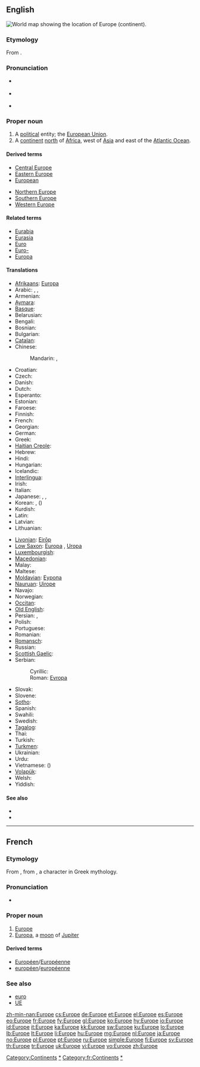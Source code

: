 {{also|europe|europé}}
==English==
[[Image:LocationEurope.png|thumb|World map showing the location of Europe (continent).]]
{{wikipedia}}

===Etymology===
From {{etyl|grc}} {{term|Εὐρώπη|tr=Eurōpē|lang=grc}}.

===Pronunciation===
* {{a|UK}} {{IPA|/ˈjʊəɹəp/}}
* {{a|US}} {{IPA|/ˈjʊɹəp/}}
* {{audio|en-us-Europe.ogg|Audio (US)}}

===Proper noun===
{{en-proper noun}}

# A [[political]] entity; the [[European Union]].
# A [[continent]] [[north]] of [[Africa]], west of [[Asia]] and east of the [[Atlantic Ocean]].

====Derived terms====
{{top2}}
* [[Central Europe]]
* [[Eastern Europe]]
* [[European]]
{{mid2}}
* [[Northern Europe]]
* [[Southern Europe]]
* [[Western Europe]]
{{bottom}}

====Related terms====
* [[Eurabia]]
* [[Eurasia]]
* [[Euro]]
* [[Euro-]]
* [[Europa]]

====Translations====
{{trans-see|European Union|European Union}}

{{trans-top|continent}}
* [[Afrikaans]]: [[Europa]]
* Arabic: {{t|ar|أوروبا|f|tr=’urúbba|sc=Arab}}, {{t|ar|أوربا|f|tr=’urúbba|sc=Arab}}, {{t|ar|أوروبة|f|tr=’urúbba|sc=Arab}}
* Armenian: {{t+|hy|Եվրոպա|tr=Evropa}}
* [[Aymara]]: {{t|ay|Iwrupa}}
* [[Basque]]: {{t+|eu|Europa|xs=Basque}}
* Belarusian: {{t|be|Еўропа|f|tr=Jeŭrópa|sc=Cyrl}}
* Bengali: {{t|bn|ইউরোপ|tr=iurop|sc=Beng}}
* Bosnian: {{t-|bs|Evropa|f}}
* Bulgarian: {{t+|bg|Европа|f|tr=Evrópa}}
* [[Catalan]]: {{t+|ca|Europa|f}}
* Chinese:
*: Mandarin: {{t|zh|歐洲|sc=Hani}}, {{t|zh|欧洲|tr=Ōuzhōu|sc=Hani}}
* Croatian: {{t+|hr|Europa|f|alt=Európa}}
* Czech: {{t+|cs|Evropa|f}}
* Danish: {{t-|da|Europa}}
* Dutch: {{t+|nl|Europa|n}}
* Esperanto: {{t+|eo|Eŭropo|xs=Esperanto}}
* Estonian: {{t+|et|Euroopa}}
* Faroese: {{t-|fo|Evropa|n|xs=Faroese}}
* Finnish: {{t+|fi|Eurooppa}}
* French: {{t+|fr|Europe|f}}
* Georgian: {{t-|ka|ევროპა|tr=evropa|sc=Geor|xs=Georgian}}
* German: {{t+|de|Europa|n}}
* Greek: {{t+|el|Ευρώπη|f|tr=Evrópi}}
* [[Haitian Creole]]: {{tø|ht|Ewòp}}
* Hebrew: {{t+|he|אירופה|f|tr=Eiropa}}
* Hindi: {{t+|hi|यूरोप|tr=yūrop|xs=Hindi}}
* Hungarian: {{t+|hu|Európa}}
* Icelandic: {{t+|is|Evrópa|f}}
* [[Interlingua]]: {{t+|ia|Europa|xs=Interlingua}}
* Irish: {{t-|ga|Eoraip|f|xs=Irish}}
* Italian: {{t+|it|Europa}}
* Japanese: {{t+|ja|ヨーロッパ|tr=Yōroppa}}, {{t|ja|欧羅巴|tr=Yōroppa}} {{qualifier|dated}}, {{t+|ja|欧州|tr=Ōshū}}
* Korean: {{t+|ko|유럽|tr=Yureop|sc=Hang}}, {{t|ko|구주|tr=Guju|sc=Kore}} ({{t|ko|歐洲|sc=Kore}})
* Kurdish: {{ku-Arab|[[ئه‌وروپا]]}}
* Latin: {{t+|la|Europa|f}}
* Latvian: {{t|lv|Eiropa|f|xs=Latvian}}
* Lithuanian: {{t+|lt|Europa|f|xs=Lithuanian}}
{{trans-mid}}
* [[Livonian]]: [[Eirōp]]
* [[Low Saxon]]: [[Europa]]<!--(ööropa/oiropa)-->, [[Uropa]]<!--(üropa)-->
* [[Luxembourgish]]: {{t|lb|Europa|f}}
* [[Macedonian]]: {{t|mk|Европа|f|tr=Evrópa|sc=Cyrl}}
* Malay: {{t-|ms|Eropah|xs=Malay}}
* Maltese: {{t-|mt|Ewropa|f|xs=Maltese}}
* [[Moldavian]]: [[Еуропа]] {{f}}
* [[Nauruan]]: [[Uirope]]
* Navajo: {{tø|nv|Béésh Bichʼahníí bikéyah}}
* Norwegian: {{t+|no|Europa}}
* [[Occitan]]: {{t|oc|Euròpa|f}}
* [[Old English]]: {{t-|ang|Europa|m|xs=Old English}}
* Persian: {{t|fa|اروپا|tr=Orupâ|sc=fa-Arab}}, {{t|fa|اورپا|tr=Orupâ|sc=fa-Arab}}
* Polish: {{t+|pl|Europa|f}}
* Portuguese: {{t+|pt|Europa|f}}
* Romanian: {{t+|ro|Europa|f}}
* [[Romansch]]: {{t|rm|Europa|f}}
* Russian: {{t+|ru|Европа|f|tr=Jevrópa}}
* [[Scottish Gaelic]]: {{t-|gd|Roinn-Eòrpa|f|alt=an Roinn-Eòrpa|xs=Scottish Gaelic}}
* Serbian:
*: Cyrillic: {{t+|sr|Европа|f|sc=Cyrl}}
*: Roman: [[Evropa]] {{f}}
* Slovak: {{t|sk|Európa|f}}
* Slovene: {{t+|sl|Evropa|f}}
* [[Sotho]]: {{t|st|Yuropo|xs=Sotho}}
* Spanish: {{t+|es|Europa|f}}
* Swahili: {{t+|sw|Bara Uropa|xs=Swahili}}
* Swedish: {{t+|sv|Europa}}
* [[Tagalog]]: {{t+|tl|Europa|xs=Tagalog}}
* Thai: {{t|th|ยุโรป|tr=yúrôop}}
* Turkish: {{t+|tr|Avrupa}}
* [[Turkmen]]: {{t-|tk|Ýewropa|xs=Turkmen}}
* Ukrainian: {{t|uk|Європа|f|tr=Jevrópa|sc=Cyrl}}
* Urdu: {{t|ur|یورپ|tr=yūrop|sc=ur-Arab}}
* Vietnamese: {{t+|vi|Châu Âu|xs=Vietnamese}} ({{t|vi|洲歐}})
* [[Volapük]]: {{t+|vo|Yurop|xs=Volapük}}
* Welsh: {{t|cy|Ewrop|f}}
* Yiddish: {{t|yi|אייראָפּע|f|tr=Eyrope|sc=Hebr}}
{{trans-bottom}}

====See also====
* {{list|en|continents}}
* {{list|en|countries of Europe}}

[[Category:Continents]]
[[Category:Europe|*]]

----

==French==

===Etymology===
From {{etyl|la|fr}} {{term|Europa|Eurōpa|lang=la}}, from {{etyl|grc|fr}} {{term|Εὐρώπα|tr=Europa|lang=grc|sc=polytonic}}, a character in Greek mythology.

===Pronunciation===
* {{audio-IPA|Fr-Europe.ogg|/ø.ʁɔp/|lang=fr}}

===Proper noun===
{{infl|fr|proper noun|g=f}}

# [[#English|Europe]]
# [[Europa]], a [[moon]] of [[Jupiter]]

====Derived terms====
* [[Européen]]/[[Européenne]]
* [[européen]]/[[européenne]]

===See also===
* [[euro]]
* [[UE]]

[[Category:fr:Continents]]
[[Category:fr:Europe|*]]

[[zh-min-nan:Europe]]
[[cs:Europe]]
[[de:Europe]]
[[et:Europe]]
[[el:Europe]]
[[es:Europe]]
[[eo:Europe]]
[[fr:Europe]]
[[fy:Europe]]
[[gl:Europe]]
[[ko:Europe]]
[[hy:Europe]]
[[io:Europe]]
[[id:Europe]]
[[it:Europe]]
[[ka:Europe]]
[[kk:Europe]]
[[sw:Europe]]
[[ku:Europe]]
[[lo:Europe]]
[[lb:Europe]]
[[lt:Europe]]
[[li:Europe]]
[[hu:Europe]]
[[mg:Europe]]
[[nl:Europe]]
[[ja:Europe]]
[[no:Europe]]
[[pl:Europe]]
[[pt:Europe]]
[[ru:Europe]]
[[simple:Europe]]
[[fi:Europe]]
[[sv:Europe]]
[[th:Europe]]
[[tr:Europe]]
[[uk:Europe]]
[[vi:Europe]]
[[vo:Europe]]
[[zh:Europe]]